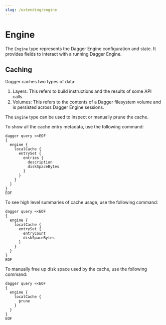 ```yaml
---
slug: /extending/engine
---
```


# Engine

The `Engine` type represents the Dagger Engine configuration and state. It provides fields to interact with a running Dagger Engine.

## Caching

Dagger caches two types of data:

1. Layers: This refers to build instructions and the results of some API calls.
2. Volumes: This refers to the contents of a Dagger filesystem volume and is persisted across Dagger Engine sessions.

The `Engine` type can be used to inspect or manually prune the cache.

To show all the cache entry metadata, use the following command:

```shell
dagger query <<EOF
{
  engine {
    localCache {
      entrySet {
        entries {
          description
          diskSpaceBytes
        }
      }
    }
  }
}
EOF
```

To see high level summaries of cache usage, use the following command:

```shell
dagger query <<EOF
{
  engine {
    localCache {
      entrySet {
        entryCount
        diskSpaceBytes
      }
    }
  }
}
EOF
```

To manually free up disk space used by the cache, use the following command:

```shell
dagger query <<EOF
{
  engine {
    localCache {
      prune
    }
  }
}
EOF
```
